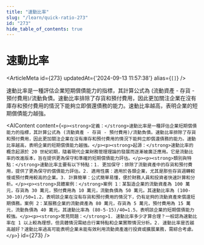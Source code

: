 ```yaml
---
title: "速動比率"
slug: "/learn/quick-ratio-273"
id: "273"
hide_table_of_contents: true
---
```



# 速動比率

<ArticleMeta id={273} updatedAt={'2024-09-13 11:57:38'} alias={`[]`} />
<div className='border-solid border-b border-t-0 my-4 border-[var(--ifm-color-gray-300)]' />

速動比率是一種評估企業短期償債能力的指標，其計算公式為 (流動資產 - 存貨 - 預付費用)/流動負債。速動比率排除了存貨和預付費用，因此更加關注企業在沒有庫存和預付費用的情況下能夠立即償還債務的能力。速動比率越高，表明企業的短期償債能力越強。

<AIContent content={`<p><strong>定義：</strong>速動比率是一種評估企業短期償債能力的指標，其計算公式為 (流動資產 - 存貨 - 預付費用)/流動負債。速動比率排除了存貨和預付費用，因此更加關注企業在沒有庫存和預付費用的情況下能夠立即償還債務的能力。速動比率越高，表明企業的短期償債能力越強。</p><p><strong>起源：</strong>速動比率的概念起源於 20 世紀初期，隨着現代企業財務管理理論的發展而逐漸被廣泛應用。它是流動比率的改進版本，旨在提供更為保守和準確的短期償債能力評估。</p><p><strong>類別與特點：</strong>速動比率主要有以下特點：1. 更加保守：排除了流動資產中的存貨和預付費用，提供了更為保守的償債能力評估。2. 適用性廣：適用於各類企業，尤其是那些存貨週轉較慢或預付費用較高的企業。3. 計算簡單：公式簡單易懂，便於財務人員和投資者快速計算和分析。</p><p><strong>具體案例：</strong>案例 1：某製造企業的流動資產為 100 萬元，存貨為 30 萬元，預付費用為 10 萬元，流動負債為 50 萬元。其速動比率為 (100-30-10)/50=1.2，表明該企業在沒有存貨和預付費用的情況下，仍有足夠的流動資產來償還短期債務。案例 2：某服務企業的流動資產為 80 萬元，存貨為 5 萬元，預付費用為 15 萬元，流動負債為 40 萬元。其速動比率為 (80-5-15)/40=1.5，表明該企業的短期償債能力較強。</p><p><strong>常見問題：</strong>1. 速動比率多少才算合理？一般認為速動比率在 1 以上較為理想，但具體情況需結合行業特點和企業實際情況分析。2. 速動比率是否越高越好？速動比率過高可能表明企業未能有效利用流動資產進行投資或擴展業務，需綜合考慮。</p>`} id={273} />
